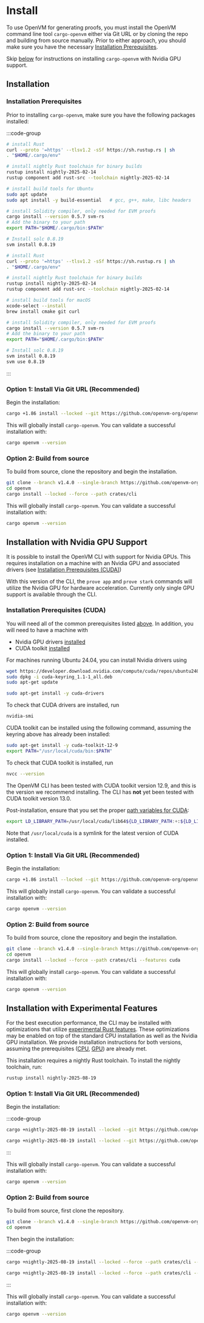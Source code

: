 # Install

To use OpenVM for generating proofs, you must install the OpenVM command line tool `cargo-openvm`
either via Git URL or by cloning the repo and building from source manually. Prior to either
approach, you should make sure you have the necessary [Installation Prerequisites](#installation-prerequisites).

Skip [below](#installation-with-nvidia-gpu-support) for instructions on installing `cargo-openvm` with Nvidia GPU support.

## Installation

### Installation Prerequisites

Prior to installing `cargo-openvm`, make sure you have the following packages installed:

:::code-group

```bash [Ubuntu]
# install Rust
curl --proto '=https' --tlsv1.2 -sSf https://sh.rustup.rs | sh
. "$HOME/.cargo/env"

# install nightly Rust toolchain for binary builds
rustup install nightly-2025-02-14
rustup component add rust-src --toolchain nightly-2025-02-14

# install build tools for Ubuntu
sudo apt update
sudo apt install -y build-essential   # gcc, g++, make, libc headers

# install Solidity compiler, only needed for EVM proofs
cargo install --version 0.5.7 svm-rs
# Add the binary to your path
export PATH="$HOME/.cargo/bin:$PATH"

# Install solc 0.8.19
svm install 0.8.19
```

```bash [macOS]
# install Rust
curl --proto '=https' --tlsv1.2 -sSf https://sh.rustup.rs | sh
. "$HOME/.cargo/env"

# install nightly Rust toolchain for binary builds
rustup install nightly-2025-02-14
rustup component add rust-src --toolchain nightly-2025-02-14

# install build tools for macOS
xcode-select --install
brew install cmake git curl

# install Solidity compiler, only needed for EVM proofs
cargo install --version 0.5.7 svm-rs
# Add the binary to your path
export PATH="$HOME/.cargo/bin:$PATH"

# Install solc 0.8.19
svm install 0.8.19
svm use 0.8.19
```

:::

### Option 1: Install Via Git URL (Recommended)

Begin the installation:

```bash
cargo +1.86 install --locked --git https://github.com/openvm-org/openvm.git --tag v1.4.0 cargo-openvm
```

This will globally install `cargo-openvm`. You can validate a successful installation with:

```bash
cargo openvm --version
```

### Option 2: Build from source

To build from source, clone the repository and begin the installation.

```bash
git clone --branch v1.4.0 --single-branch https://github.com/openvm-org/openvm.git
cd openvm
cargo install --locked --force --path crates/cli
```

This will globally install `cargo-openvm`. You can validate a successful installation with:

```bash
cargo openvm --version
```

## Installation with Nvidia GPU Support

It is possible to install the OpenVM CLI with support for Nvidia GPUs. This requires installation on a machine with an Nvidia GPU and associated drivers (see [Installation Prerequisites (CUDA)](#installation-prerequisites-cuda))

With this version of the CLI, the `prove app` and `prove stark` commands will utilize the Nvidia GPU for hardware acceleration. Currently only single GPU support is available through the CLI.

### Installation Prerequisites (CUDA)

You will need all of the common prerequisites listed [above](#installation-prerequisites). In addition, you will need to have a machine with
- Nvidia GPU drivers [installed](https://docs.nvidia.com/datacenter/tesla/driver-installation-guide/index.html#)
- CUDA toolkit [installed](https://docs.nvidia.com/cuda/archive/12.9.0/cuda-installation-guide-linux/index.html)

For machines running Ubuntu 24.04, you can install Nvidia drivers using

```bash [Ubuntu 24.04]
wget https://developer.download.nvidia.com/compute/cuda/repos/ubuntu2404/x86_64/cuda-keyring_1.1-1_all.deb
sudo dpkg -i cuda-keyring_1.1-1_all.deb
sudo apt-get update

sudo apt-get install -y cuda-drivers
```

To check that CUDA drivers are installed, run
```bash
nvidia-smi
```

CUDA toolkit can be installed using the following command, assuming the keyring above has already been installed:

```bash [Ubuntu 24.04]
sudo apt-get install -y cuda-toolkit-12-9
export PATH="/usr/local/cuda/bin:$PATH"
```

To check that CUDA toolkit is installed, run
```bash
nvcc --version
```

The OpenVM CLI has been tested with CUDA toolkit version 12.9, and this is the version we recommend installing. The CLI has **not** yet been tested with CUDA toolkit version 13.0.

Post-installation, ensure that you set the proper [path variables for CUDA](https://docs.nvidia.com/cuda/cuda-installation-guide-linux/#environment-setup):
```bash
export LD_LIBRARY_PATH=/usr/local/cuda/lib64${LD_LIBRARY_PATH:+:${LD_LIBRARY_PATH}}
```
Note that `/usr/local/cuda` is a symlink for the latest version of CUDA installed.

### Option 1: Install Via Git URL (Recommended)

Begin the installation:

```bash
cargo +1.86 install --locked --git https://github.com/openvm-org/openvm.git --tag v1.4.0 --features cuda cargo-openvm
```

This will globally install `cargo-openvm`. You can validate a successful installation with:

```bash
cargo openvm --version
```

### Option 2: Build from source

To build from source, clone the repository and begin the installation.

```bash
git clone --branch v1.4.0 --single-branch https://github.com/openvm-org/openvm.git
cd openvm
cargo install --locked --force --path crates/cli --features cuda
```

This will globally install `cargo-openvm`. You can validate a successful installation with:

```bash
cargo openvm --version
```

## Installation with Experimental Features

For the best execution performance, the CLI may be installed with optimizations that utilize [experimental Rust features](https://github.com/rust-lang/rust/issues/112788). These optimizations may be enabled on top of the standard CPU installation as well as the Nvidia GPU installation. We provide installation instructions for both versions, assuming the prerequisites ([CPU](#installation-prerequisites), [GPU](#installation-prerequisites-cuda)) are already met.

This installation requires a nightly Rust toolchain. To install the nightly toolchain, run:

```bash
rustup install nightly-2025-08-19
```

### Option 1: Install Via Git URL (Recommended)

Begin the installation:

:::code-group
```bash [Without GPU]
cargo +nightly-2025-08-19 install --locked --git https://github.com/openvm-org/openvm.git --tag v1.4.0 --features tco cargo-openvm
```
```bash [Nvidia GPU]
cargo +nightly-2025-08-19 install --locked --git https://github.com/openvm-org/openvm.git --tag v1.4.0 --features tco,cuda cargo-openvm
```
:::

This will globally install `cargo-openvm`. You can validate a successful installation with:

```bash
cargo openvm --version
```

### Option 2: Build from source

To build from source, first clone the repository.

```bash
git clone --branch v1.4.0 --single-branch https://github.com/openvm-org/openvm.git
cd openvm
```

Then begin the installation:

:::code-group
```bash [Without GPU]
cargo +nightly-2025-08-19 install --locked --force --path crates/cli --features tco
```
```bash [Nvidia GPU]
cargo +nightly-2025-08-19 install --locked --force --path crates/cli --features tco,cuda
```
:::

This will globally install `cargo-openvm`. You can validate a successful installation with:

```bash
cargo openvm --version
```
